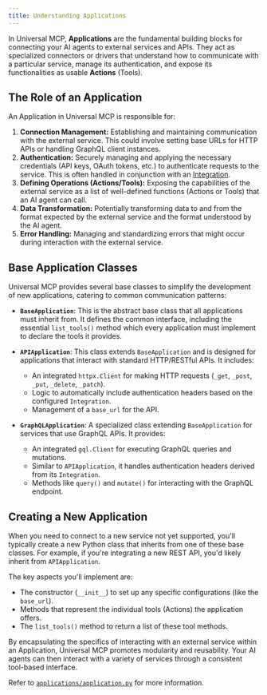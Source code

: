 ```yaml
---
title: Understanding Applications
---
```


In Universal MCP, **Applications** are the fundamental building blocks for connecting your AI agents to external services and APIs. They act as specialized connectors or drivers that understand how to communicate with a particular service, manage its authentication, and expose its functionalities as usable **Actions** (Tools).

## The Role of an Application

An Application in Universal MCP is responsible for:

1.  **Connection Management:** Establishing and maintaining communication with the external service. This could involve setting base URLs for HTTP APIs or handling GraphQL client instances.
2.  **Authentication:** Securely managing and applying the necessary credentials (API keys, OAuth tokens, etc.) to authenticate requests to the service. This is often handled in conjunction with an [Integration](/guides/integrations-credentials/understanding-integrations).
3.  **Defining Operations (Actions/Tools):** Exposing the capabilities of the external service as a list of well-defined functions (Actions or Tools) that an AI agent can call.
4.  **Data Transformation:** Potentially transforming data to and from the format expected by the external service and the format understood by the AI agent.
5.  **Error Handling:** Managing and standardizing errors that might occur during interaction with the external service.

## Base Application Classes

Universal MCP provides several base classes to simplify the development of new applications, catering to common communication patterns:

*   **`BaseApplication`**:
    This is the abstract base class that all applications must inherit from. It defines the common interface, including the essential `list_tools()` method which every application must implement to declare the tools it provides.

*   **`APIApplication`**:
    This class extends `BaseApplication` and is designed for applications that interact with standard HTTP/RESTful APIs. It includes:
    *   An integrated `httpx.Client` for making HTTP requests (`_get`, `_post`, `_put`, `_delete`, `_patch`).
    *   Logic to automatically include authentication headers based on the configured `Integration`.
    *   Management of a `base_url` for the API.

*   **`GraphQLApplication`**:
    A specialized class extending `BaseApplication` for services that use GraphQL APIs. It provides:
    *   An integrated `gql.Client` for executing GraphQL queries and mutations.
    *   Similar to `APIApplication`, it handles authentication headers derived from its `Integration`.
    *   Methods like `query()` and `mutate()` for interacting with the GraphQL endpoint.

## Creating a New Application

When you need to connect to a new service not yet supported, you'll typically create a new Python class that inherits from one of these base classes. For example, if you're integrating a new REST API, you'd likely inherit from `APIApplication`.

The key aspects you'll implement are:
*   The constructor (`__init__`) to set up any specific configurations (like the `base_url`).
*   Methods that represent the individual tools (Actions) the application offers.
*   The `list_tools()` method to return a list of these tool methods.

By encapsulating the specifics of interacting with an external service within an Application, Universal MCP promotes modularity and reusability. Your AI agents can then interact with a variety of services through a consistent tool-based interface.

Refer to [`applications/application.py`](https://github.com/universal-mcp/universal-mcp/blob/master/src/universal_mcp/applications/application.py) for more information.